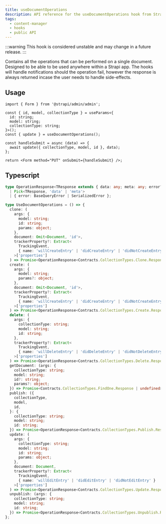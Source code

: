 ```yaml
---
title: useDocumentOperations
description: API reference for the useDocumentOperations hook from Strapi's Content Manager
tags:
  - content-manager
  - hooks
  - public API
---
```


:::warning
This hook is considered unstable and may change in a future release.
:::

Contains all the operations that can be performed on a single document. Designed to be able to be
used anywhere within a Strapi app. The hooks will handle notifications should the operation fail,
however the response is always returned incase the user needs to handle side-effects.

## Usage

```tsx
import { Form } from '@strapi/admin/admin';

const { id, model, collectionType } = useParams<{
  id: string;
  model: string;
  collectionType: string;
}>();
const { update } = useDocumentOperations();

const handleSubmit = async (data) => {
  await update({ collectionType, model, id }, data);
};

return <Form method="PUT" onSubmit={handleSubmit} />;
```

## Typescript

```ts
type OperationResponse<TResponse extends { data: any; meta: any; error?: any }> =
  | Pick<TResponse, 'data' | 'meta'>
  | { error: BaseQueryError | SerializedError };

type UseDocumentOperations = () => {
  clone: (
    args: {
      model: string;
      id: string;
      params: object;
    },
    document: Omit<Document, 'id'>,
    trackerProperty?: Extract<
      TrackingEvent,
      { name: 'willCreateEntry' | 'didCreateEntry' | 'didNotCreateEntry' }
    >['properties']
  ) => Promise<OperationResponse<Contracts.CollectionTypes.Clone.Response>>;
  create: (
    args: {
      model: string;
      params?: object;
    },
    document: Omit<Document, 'id'>,
    trackerProperty?: Extract<
      TrackingEvent,
      { name: 'willCreateEntry' | 'didCreateEntry' | 'didNotCreateEntry' }
    >['properties']
  ) => Promise<OperationResponse<Contracts.CollectionTypes.Create.Response>>;
  delete: (
    args: {
      collectionType: string;
      model: string;
      id: string;
    },
    trackerProperty?: Extract<
      TrackingEvent,
      { name: 'willDeleteEntry' | 'didDeleteEntry' | 'didNotDeleteEntry' }
    >['properties']
  ) => Promise<OperationResponse<Contracts.CollectionTypes.Delete.Response>>;
  getDocument: (args: {
    collectionType: string;
    model: string;
    id?: string;
    params?: object;
  }) => Promise<Contracts.CollectionTypes.FindOne.Response | undefined>;
  publish: ({
    collectionType,
    model,
    id,
  }: {
    collectionType: string;
    model: string;
    id: string;
  }) => Promise<OperationResponse<Contracts.CollectionTypes.Publish.Response>>;
  update: (
    args: {
      collectionType: string;
      model: string;
      id: string;
      params: object;
    },
    document: Document,
    trackerProperty?: Extract<
      TrackingEvent,
      { name: 'willEditEntry' | 'didEditEntry' | 'didNotEditEntry' }
    >['properties']
  ) => Promise<OperationResponse<Contracts.CollectionTypes.Update.Response>>;
  unpublish: (args: {
    collectionType: string;
    model: string;
    id: string;
  }) => Promise<OperationResponse<Contracts.CollectionTypes.Unpublish.Response>>;
};
```
